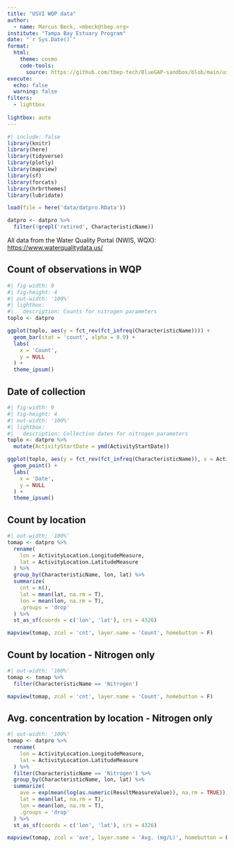 ```yaml
---
title: "USVI WQP data"
author: 
  - name: Marcus Beck, <mbeck@tbep.org>
institute: "Tampa Bay Estuary Program"
date: "`r Sys.Date()`"
format:
  html:
    theme: cosmo
    code-tools: 
      source: https://github.com/tbep-tech/BlueGAP-sandbox/blob/main/usvidata.qmd
execute:
  echo: false
  warning: false
filters:
  - lightbox
  
lightbox: auto
---
```

  
```r
#| include: false
library(knitr)
library(here)
library(tidyverse)
library(plotly)
library(mapview)
library(sf)
library(forcats)
library(hrbrthemes)
library(lubridate)

load(file = here('data/datpro.RData'))

datpro <- datpro %>% 
  filter(!grepl('retired', CharacteristicName))
```

All data from the Water Quality Portal (NWIS, WQX): <https://www.waterqualitydata.us/>

## Count of observations in WQP

```r
#| fig-width: 9
#| fig-height: 4
#| out-width: '100%'
#| lightbox: 
#|   description: Counts for nitrogen parameters
toplo <- datpro

ggplot(toplo, aes(y = fct_rev(fct_infreq(CharacteristicName)))) +
  geom_bar(stat = 'count', alpha = 0.9) +
  labs(
    x = 'Count',
    y = NULL
  ) +
  theme_ipsum()
```

## Date of collection

```r
#| fig-width: 9
#| fig-height: 4
#| out-width: '100%'
#| lightbox: 
#|   description: Collection dates for nitrogen parameters
toplo <- datpro %>%
  mutate(ActivityStartDate = ymd(ActivityStartDate))

ggplot(toplo, aes(y = fct_rev(fct_infreq(CharacteristicName)), x = ActivityStartDate)) +
  geom_point() +
  labs(
    x = 'Date',
    y = NULL
  ) +
  theme_ipsum()
```

## Count by location

```r
#| out-width: '100%'
tomap <- datpro %>%
  rename(
    lon = ActivityLocation.LongitudeMeasure,
    lat = ActivityLocation.LatitudeMeasure
  ) %>%
  group_by(CharacteristicName, lon, lat) %>%
  summarize(
    cnt = n(),
    lat = mean(lat, na.rm = T),
    lon = mean(lon, na.rm = T),
    .groups = 'drop'
  ) %>%
  st_as_sf(coords = c('lon', 'lat'), crs = 4326)

mapview(tomap, zcol = 'cnt', layer.name = 'Count', homebutton = F)
```

## Count by location - Nitrogen only

```r
#| out-width: '100%'
tomap <- tomap %>%
  filter(CharacteristicName == 'Nitrogen')

mapview(tomap, zcol = 'cnt', layer.name = 'Count', homebutton = F)
```

## Avg. concentration by location - Nitrogen only

```r
#| out-width: '100%'
tomap <- datpro %>%
  rename(
    lon = ActivityLocation.LongitudeMeasure,
    lat = ActivityLocation.LatitudeMeasure
  ) %>%
  filter(CharacteristicName == 'Nitrogen') %>%
  group_by(CharacteristicName, lon, lat) %>%
  summarize(
    ave = exp(mean(log(as.numeric(ResultMeasureValue)), na.rm = TRUE)),
    lat = mean(lat, na.rm = T),
    lon = mean(lon, na.rm = T),
    .groups = 'drop'
  ) %>%
  st_as_sf(coords = c('lon', 'lat'), crs = 4326)

mapview(tomap, zcol = 'ave', layer.name = 'Avg. (mg/L)', homebutton = F)
```

